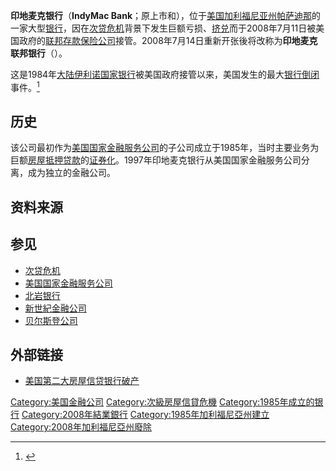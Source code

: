 {{update|time=2013-09-23T03:55:18+00:00}}
{{noteTA
|T=zh-hans:印地麦克银行;zh-hk:IndyMac銀行;zh-tw:印地麥克銀行;
|1=zh-hans:印地麦克;zh-hk:IndyMac;zh-tw:印地麥克;
}}
'''印地麦克银行'''（'''IndyMac Bank'''；原上市{{NYSE|IMB}}和{{OTC|IDMC}}），位于[[美国|美国]][[加利福尼亚州|加利福尼亚州]][[帕萨迪纳_(加利福尼亚州)|帕萨迪那]]的一家大型[[银行|银行]]，因在[[次贷危机|次贷危机]]背景下发生巨额亏损、[[挤兑|挤兑]]而于2008年7月11日被美国政府的[[联邦存款保险公司|联邦存款保险公司]]接管。2008年7月14日重新开张後将改称为'''印地麦克联邦银行'''（'''{{lang|en|IndyMac Federal Bank}}'''）。

这是1984年[[大陆伊利诺国家银行|大陆伊利诺国家银行]]被美国政府接管以来，美国发生的最大[[银行倒闭|银行倒闭]]事件。<ref>{{Cite web |url=http://insurance.hexun.com/2008-07-12/107385355.html |title=美储蓄管理局关闭抵押贷款商IndyMac |access-date=2008-07-12 |archive-date=2016-03-04 |archive-url=https://web.archive.org/web/20160304220037/http://insurance.hexun.com/2008-07-12/107385355.html |dead-url=no }}</ref>

== 历史 ==
该公司最初作为[[美国国家金融服务公司|美国国家金融服务公司]]的子公司成立于1985年，当时主要业务为巨额[[房屋抵押贷款|房屋抵押贷款]]的[[资产证券化|证券化]]。1997年印地麦克银行从美国国家金融服务公司分离，成为独立的金融公司。

== 资料来源 ==
{{reflist}}

== 参见 ==
* [[次贷危机|次贷危机]]
* [[美国国家金融服务公司|美国国家金融服务公司]]
* [[北岩银行|北岩银行]]
* [[新世紀金融公司|新世紀金融公司]]
* [[贝尔斯登公司|贝尔斯登公司]]

== 外部链接 ==
* [http://news.bbc.co.uk/chinese/simp/hi/newsid_7500000/newsid_7503200/7503277.stm 美国第二大房屋信贷银行破产]{{Wayback|url=http://news.bbc.co.uk/chinese/simp/hi/newsid_7500000/newsid_7503200/7503277.stm |date=20200913075756 }}

[[Category:美国金融公司|Category:美国金融公司]]
[[Category:次級房屋信貸危機|Category:次級房屋信貸危機]]
[[Category:1985年成立的银行|Category:1985年成立的银行]]
[[Category:2008年結業銀行|Category:2008年結業銀行]]
[[Category:1985年加利福尼亞州建立|Category:1985年加利福尼亞州建立]]
[[Category:2008年加利福尼亞州廢除|Category:2008年加利福尼亞州廢除]]